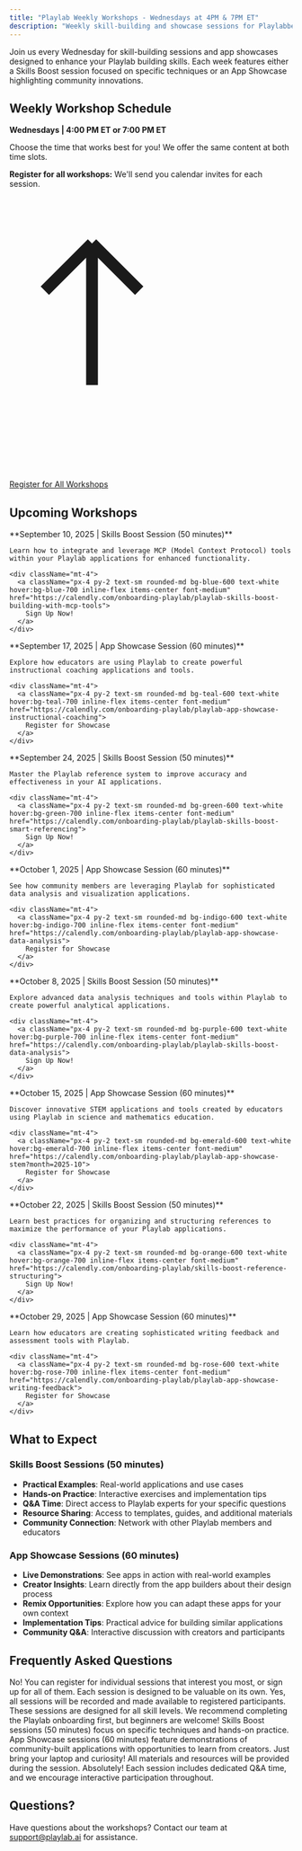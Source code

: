 ```yaml
---
title: "Playlab Weekly Workshops - Wednesdays at 4PM & 7PM ET"
description: "Weekly skill-building and showcase sessions for Playlabbers"
---
```


Join us every Wednesday for skill-building sessions and app showcases designed to enhance your Playlab building skills. Each week features either a Skills Boost session focused on specific techniques or an App Showcase highlighting community innovations.

## <Icon icon="calendar" size="24" className="inline-block align-text-bottom" /> Weekly Workshop Schedule

**Wednesdays | 4:00 PM ET or 7:00 PM ET**

Choose the time that works best for you! We offer the same content at both time slots.

**Register for all workshops:** We'll send you calendar invites for each session.

<div className="text-center">
  <a className="px-2 py-1.5 text-sm rounded-md bg-amber-400 text-black hover:bg-amber-300 inline-flex items-center font-bold" href="https://www.notion.so/playlabai/253a9d3778c58037b1e5d63bb8f8e31c?v=256a9d3778c580049211000c2616cfd7&source=copy_link">
    <svg className="w-4 h-4 mr-1.5" viewBox="0 0 24 24" fill="none" xmlns="http://www.w3.org/2000/svg">
      <path d="M7 16V4m0 0L3 8m4-4l4 4" stroke="currentColor" strokeWidth="2" strokeLinecap="round" strokeLinejoin="round"/>
    </svg>
    Register for All Workshops
  </a>
</div>

## <Icon icon="schedule" size="24" className="inline-block align-text-bottom" /> Upcoming Workshops

<CardGroup cols={1}>
  <Card title="Building With MCP Tools in Playlab" icon="wrench" className="bg-blue-50">
    **September 10, 2025 | Skills Boost Session (50 minutes)**
    
    Learn how to integrate and leverage MCP (Model Context Protocol) tools within your Playlab applications for enhanced functionality.
    
    <div className="mt-4">
      <a className="px-4 py-2 text-sm rounded-md bg-blue-600 text-white hover:bg-blue-700 inline-flex items-center font-medium" href="https://calendly.com/onboarding-playlab/playlab-skills-boost-building-with-mcp-tools">
        Sign Up Now!
      </a>
    </div>
  </Card>
  
  <Card title="Instructional Coaching Apps Showcase" icon="graduation-cap" className="bg-teal-50">
    **September 17, 2025 | App Showcase Session (60 minutes)**
    
    Explore how educators are using Playlab to create powerful instructional coaching applications and tools.
    
    <div className="mt-4">
      <a className="px-4 py-2 text-sm rounded-md bg-teal-600 text-white hover:bg-teal-700 inline-flex items-center font-medium" href="https://calendly.com/onboarding-playlab/playlab-app-showcase-instructional-coaching">
        Register for Showcase
      </a>
    </div>
  </Card>
  
  <Card title="Smart Referencing" icon="link" className="bg-green-50">
    **September 24, 2025 | Skills Boost Session (50 minutes)**
    
    Master the Playlab reference system to improve accuracy and effectiveness in your AI applications.
    
    <div className="mt-4">
      <a className="px-4 py-2 text-sm rounded-md bg-green-600 text-white hover:bg-green-700 inline-flex items-center font-medium" href="https://calendly.com/onboarding-playlab/playlab-skills-boost-smart-referencing">
        Sign Up Now!
      </a>
    </div>
  </Card>
  
  <Card title="Data Analysis Apps Showcase" icon="chart-bar" className="bg-indigo-50">
    **October 1, 2025 | App Showcase Session (60 minutes)**
    
    See how community members are leveraging Playlab for sophisticated data analysis and visualization applications.
    
    <div className="mt-4">
      <a className="px-4 py-2 text-sm rounded-md bg-indigo-600 text-white hover:bg-indigo-700 inline-flex items-center font-medium" href="https://calendly.com/onboarding-playlab/playlab-app-showcase-data-analysis">
        Register for Showcase
      </a>
    </div>
  </Card>
  
  <Card title="Data Analysis Techniques" icon="chart-line" className="bg-purple-50">
    **October 8, 2025 | Skills Boost Session (50 minutes)**
    
    Explore advanced data analysis techniques and tools within Playlab to create powerful analytical applications.
    
    <div className="mt-4">
      <a className="px-4 py-2 text-sm rounded-md bg-purple-600 text-white hover:bg-purple-700 inline-flex items-center font-medium" href="https://calendly.com/onboarding-playlab/playlab-skills-boost-data-analysis">
        Sign Up Now!
      </a>
    </div>
  </Card>
  
  <Card title="STEM Education Apps Showcase" icon="flask" className="bg-emerald-50">
    **October 15, 2025 | App Showcase Session (60 minutes)**
    
    Discover innovative STEM applications and tools created by educators using Playlab in science and mathematics education.
    
    <div className="mt-4">
      <a className="px-4 py-2 text-sm rounded-md bg-emerald-600 text-white hover:bg-emerald-700 inline-flex items-center font-medium" href="https://calendly.com/onboarding-playlab/playlab-app-showcase-stem?month=2025-10">
        Register for Showcase
      </a>
    </div>
  </Card>
  
  <Card title="Reference Structuring" icon="folder-tree" className="bg-orange-50">
    **October 22, 2025 | Skills Boost Session (50 minutes)**
    
    Learn best practices for organizing and structuring references to maximize the performance of your Playlab applications.
    
    <div className="mt-4">
      <a className="px-4 py-2 text-sm rounded-md bg-orange-600 text-white hover:bg-orange-700 inline-flex items-center font-medium" href="https://calendly.com/onboarding-playlab/skills-boost-reference-structuring">
        Sign Up Now!
      </a>
    </div>
  </Card>
  
  <Card title="Writing Feedback Apps Showcase" icon="pencil" className="bg-rose-50">
    **October 29, 2025 | App Showcase Session (60 minutes)**
    
    Learn how educators are creating sophisticated writing feedback and assessment tools with Playlab.
    
    <div className="mt-4">
      <a className="px-4 py-2 text-sm rounded-md bg-rose-600 text-white hover:bg-rose-700 inline-flex items-center font-medium" href="https://calendly.com/onboarding-playlab/playlab-app-showcase-writing-feedback">
        Register for Showcase
      </a>
    </div>
  </Card>
</CardGroup>

## <Icon icon="lightbulb" size="24" className="inline-block align-text-bottom" /> What to Expect

### Skills Boost Sessions (50 minutes)
- **Practical Examples**: Real-world applications and use cases
- **Hands-on Practice**: Interactive exercises and implementation tips
- **Q&A Time**: Direct access to Playlab experts for your specific questions
- **Resource Sharing**: Access to templates, guides, and additional materials
- **Community Connection**: Network with other Playlab members and educators

### App Showcase Sessions (60 minutes)
- **Live Demonstrations**: See apps in action with real-world examples
- **Creator Insights**: Learn directly from the app builders about their design process
- **Remix Opportunities**: Explore how you can adapt these apps for your own context
- **Implementation Tips**: Practical advice for building similar applications
- **Community Q&A**: Interactive discussion with creators and participants

## <Icon icon="question-circle" size="24" className="inline-block align-text-bottom" /> Frequently Asked Questions

<AccordionGroup>
  <Accordion title="Do I need to attend all sessions?">
    No! You can register for individual sessions that interest you most, or sign up for all of them. Each session is designed to be valuable on its own.
  </Accordion>
  
  <Accordion title="Will sessions be recorded?">
    Yes, all sessions will be recorded and made available to registered participants.
  </Accordion>
  
  <Accordion title="Do I need prior experience with AI?">
    These sessions are designed for all skill levels. We recommend completing the Playlab onboarding first, but beginners are welcome!
  </Accordion>
  
  <Accordion title="What's the difference between Skills Boost and App Showcase sessions?">
    Skills Boost sessions (50 minutes) focus on specific techniques and hands-on practice. App Showcase sessions (60 minutes) feature demonstrations of community-built applications with opportunities to learn from creators.
  </Accordion>
  
  <Accordion title="What materials do I need?">
    Just bring your laptop and curiosity! All materials and resources will be provided during the session.
  </Accordion>
  
  <Accordion title="Can I ask questions during the session?">
    Absolutely! Each session includes dedicated Q&A time, and we encourage interactive participation throughout.
  </Accordion>
</AccordionGroup>

## <Icon icon="envelope" size="24" className="inline-block align-text-bottom" /> Questions?

Have questions about the workshops? Contact our team at [support@playlab.ai](mailto:support@playlab.ai) for assistance.